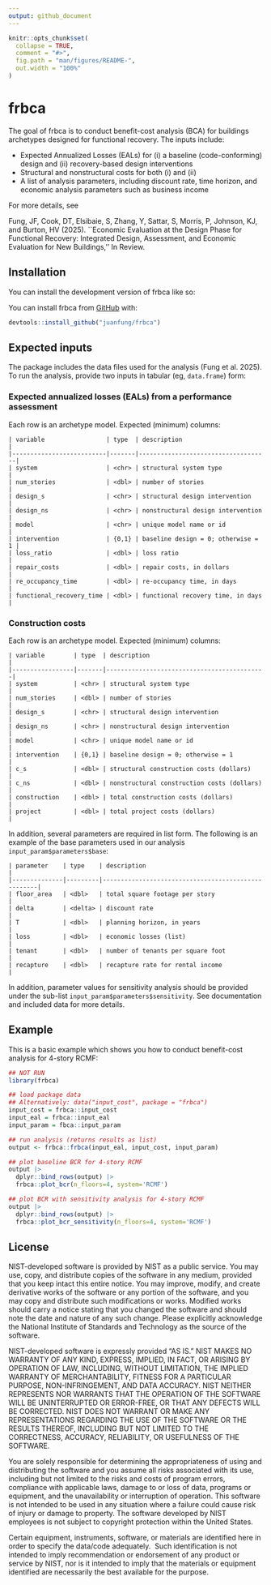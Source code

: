 ```yaml
---
output: github_document
---
```


<!-- README.md is generated from README.Rmd. Please edit that file -->

```r
knitr::opts_chunk$set(
  collapse = TRUE,
  comment = "#>",
  fig.path = "man/figures/README-",
  out.width = "100%"
)
```

# frbca

<!-- badges: start -->
<!-- badges: end -->

The goal of frbca is to conduct benefit-cost analysis (BCA) for buildings
archetypes designed for functional recovery. The inputs include:

- Expected Annualized Losses (EALs) for (i) a baseline (code-conforming) design
  and (ii) recovery-based design interventions
- Structural and nonstructural costs for both (i) and (ii)
- A list of analysis parameters, including discount rate, time horizon, and
  economic analysis parameters such as business income

For more details, see

Fung, JF, Cook, DT, Elsibaie, S, Zhang, Y, Sattar, S, Morris, P, Johnson, KJ,
and Burton, HV (2025). ``Economic Evaluation at the Design Phase for Functional
Recovery: Integrated Design, Assessment, and Economic Evaluation for New
Buildings,'' In Review.

## Installation

You can install the development version of frbca like so:

You can install frbca from [GitHub](https://github.com) with:

``` r
devtools::install_github("juanfung/frbca")
```

## Expected inputs

The package includes the data files used for the analysis (Fung et al. 2025). To
run the analysis, provide two inputs in tabular (eg, `data.frame`) form:

### Expected annualized losses (EALs) from a performance assessment

Each row is an archetype model. Expected (minimum) columns:

```
| variable                 | type  | description                        |
|--------------------------|-------|------------------------------------|
| system                   | <chr> | structural system type             |
| num_stories              | <dbl> | number of stories                  |
| design_s                 | <chr> | structural design intervention     |
| design_ns                | <chr> | nonstructural design intervention  |
| model                    | <chr> | unique model name or id            |
| intervention             | {0,1} | baseline design = 0; otherwise = 1 |
| loss_ratio               | <dbl> | loss ratio                         |
| repair_costs             | <dbl> | repair costs, in dollars           |
| re_occupancy_time        | <dbl> | re-occupancy time, in days         |
| functional_recovery_time | <dbl> | functional recovery time, in days  |
```

### Construction costs

Each row is an archetype model. Expected (minimum) columns:

```
| variable        | type  | description                                |
|-----------------|-------|--------------------------------------------|
| system          | <chr> | structural system type                     |
| num_stories     | <dbl> | number of stories                          |
| design_s        | <chr> | structural design intervention             |
| design_ns       | <chr> | nonstructural design intervention          |
| model           | <chr> | unique model name or id                    |
| intervention    | {0,1} | baseline design = 0; otherwise = 1         |
| c_s             | <dbl> | structural construction costs (dollars)    |
| c_ns            | <dbl> | nonstructural construction costs (dollars) |
| construction    | <dbl> | total construction costs (dollars)         |
| project         | <dbl> | total project costs (dollars)              |
```


In addition, several parameters are required in list form. The following is an
example of the base parameters used in our analysis
`input_param$parameters$base`:

```
| parameter    | type    | description                                        |
|--------------|---------|----------------------------------------------------|
| floor_area   | <dbl>   | total square footage per story                     |
| delta        | <delta> | discount rate                                      |
| T            | <dbl>   | planning horizon, in years                         |
| loss         | <dbl>   | economic losses (list)                             |
| tenant       | <dbl>   | number of tenants per square foot                  |
| recapture    | <dbl>   | recapture rate for rental income                   |
```

In addition, parameter values for sensitivity analysis should be provided under
the sub-list `input_param$parameters$sensitivity`. See documentation and
included data for more details.


## Example

This is a basic example which shows you how to conduct benefit-cost analysis for
4-story RCMF:

```r
## NOT RUN
library(frbca)

## load package data
## Alternatively: data("input_cost", package = "frbca")
input_cost = frbca::input_cost
input_eal = frbca::input_eal
input_param = fbca::input_param

## run analysis (returns results as list)
output <- frbca::frbca(input_eal, input_cost, input_param)

## plot baseline BCR for 4-story RCMF
output |>
  dplyr::bind_rows(output) |>
  frbca::plot_bcr(n_floors=4, system='RCMF')

## plot BCR with sensitivity analysis for 4-story RCMF
output |>
  dplyr::bind_rows(output) |>
  frbca::plot_bcr_sensitivity(n_floors=4, system='RCMF')

```

## License

NIST-developed software is provided by NIST as a public service. You may use,
copy, and distribute copies of the software in any medium, provided that you
keep intact this entire notice. You may improve, modify, and create derivative
works of the software or any portion of the software, and you may copy and
distribute such modifications or works. Modified works should carry a notice
stating that you changed the software and should note the date and nature of any
such change. Please explicitly acknowledge the National Institute of Standards
and Technology as the source of the software.

NIST-developed software is expressly provided "AS IS." NIST MAKES NO WARRANTY OF
ANY KIND, EXPRESS, IMPLIED, IN FACT, OR ARISING BY OPERATION OF LAW, INCLUDING,
WITHOUT LIMITATION, THE IMPLIED WARRANTY OF MERCHANTABILITY, FITNESS FOR A
PARTICULAR PURPOSE, NON-INFRINGEMENT, AND DATA ACCURACY. NIST NEITHER REPRESENTS
NOR WARRANTS THAT THE OPERATION OF THE SOFTWARE WILL BE UNINTERRUPTED OR
ERROR-FREE, OR THAT ANY DEFECTS WILL BE CORRECTED. NIST DOES NOT WARRANT OR MAKE
ANY REPRESENTATIONS REGARDING THE USE OF THE SOFTWARE OR THE RESULTS THEREOF,
INCLUDING BUT NOT LIMITED TO THE CORRECTNESS, ACCURACY, RELIABILITY, OR
USEFULNESS OF THE SOFTWARE.

You are solely responsible for determining the appropriateness of using and
distributing the software and you assume all risks associated with its use,
including but not limited to the risks and costs of program errors, compliance
with applicable laws, damage to or loss of data, programs or equipment, and the
unavailability or interruption of operation. This software is not intended to be
used in any situation where a failure could cause risk of injury or damage to
property. The software developed by NIST employees is not subject to copyright
protection within the United States.

Certain equipment, instruments, software, or materials are identified here in
order to specify the data/code adequately.  Such identification is not intended
to imply recommendation or endorsement of any product or service by NIST, nor is
it intended to imply that the materials or equipment identified are necessarily
the best available for the purpose.
